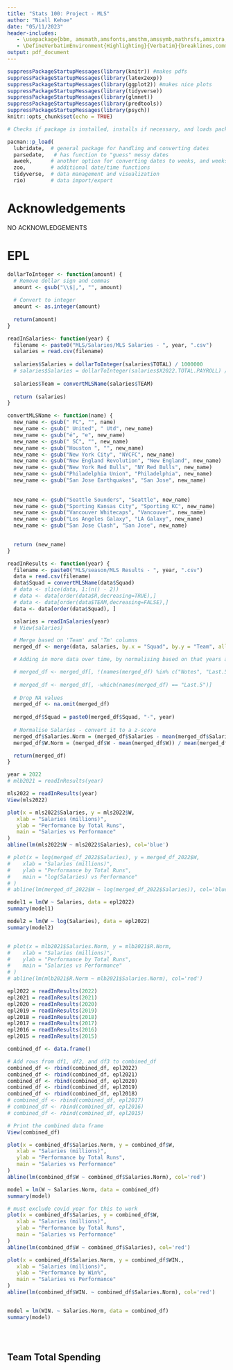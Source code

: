 ```yaml
---
title: "Stats 100: Project - MLS"
author: "Niall Kehoe"
date: "05/11/2023"
header-includes:
   - \usepackage{bbm, amsmath,amsfonts,amsthm,amssymb,mathrsfs,amsxtra,amscd,latexsym, xcolor, graphicx, fvextra}
   - \DefineVerbatimEnvironment{Highlighting}{Verbatim}{breaklines,commandchars=\\\{\}}
output: pdf_document
---
```


\newcommand{\Var}{\mathrm{Var}}

```r
suppressPackageStartupMessages(library(knitr)) #makes pdfs
suppressPackageStartupMessages(library(latex2exp))
suppressPackageStartupMessages(library(ggplot2)) #makes nice plots
suppressPackageStartupMessages(library(tidyverse))
suppressPackageStartupMessages(library(glmnet))
suppressPackageStartupMessages(library(predtools))
suppressPackageStartupMessages(library(psych))
knitr::opts_chunk$set(echo = TRUE)

# Checks if package is installed, installs if necessary, and loads package for current session

pacman::p_load(
  lubridate,  # general package for handling and converting dates  
  parsedate,   # has function to "guess" messy dates
  aweek,      # another option for converting dates to weeks, and weeks to dates
  zoo,        # additional date/time functions
  tidyverse,  # data management and visualization  
  rio)        # data import/export
```

# Acknowledgements

NO ACKNOWLEDGEMENTS

# EPL

```r

dollarToInteger <- function(amount) {
  # Remove dollar sign and commas
  amount <- gsub("\\$|,", "", amount)
  
  # Convert to integer
  amount <- as.integer(amount)
  
  return(amount)
}

readInSalaries<- function(year) {
  filename <- paste0("MLS/Salaries/MLS Salaries - ", year, ".csv")
  salaries = read.csv(filename)
  
  salaries$Salaries = dollarToInteger(salaries$TOTAL) / 1000000
  # salaries$Salaries = dollarToInteger(salaries$X2022.TOTAL.PAYROLL) / 1000000
  
  salaries$Team = convertMLSName(salaries$TEAM)
  
  return (salaries)
}

```

```r


convertMLSName <- function(name) {
  new_name <- gsub(" FC", "", name)
  new_name <- gsub(" United", " Utd", new_name)
  new_name <- gsub("é", "e", new_name)
  new_name <- gsub(" SC", "", new_name)
  new_name <- gsub("Houston ", "", new_name)
  new_name <- gsub("New York City", "NYCFC", new_name)
  new_name <- gsub("New England Revolution", "New England", new_name)
  new_name <- gsub("New York Red Bulls", "NY Red Bulls", new_name)
  new_name <- gsub("Philadelphia Union", "Philadelphia", new_name)
  new_name <- gsub("San Jose Earthquakes", "San Jose", new_name)
  
  
  new_name <- gsub("Seattle Sounders", "Seattle", new_name)
  new_name <- gsub("Sporting Kansas City", "Sporting KC", new_name)
  new_name <- gsub("Vancouver Whitecaps", "Vancouver", new_name)
  new_name <- gsub("Los Angeles Galaxy", "LA Galaxy", new_name)
  new_name <- gsub("San Jose Clash", "San Jose", new_name)
  	

  return (new_name)
}

readInResults <- function(year) {
  filename <- paste0("MLS/season/MLS Results - ", year, ".csv")
  data = read.csv(filename)
  data$Squad = convertMLSName(data$Squad)
  # data <- slice(data, 1:(n() - 2))
  # data <- data[order(data$R,decreasing=TRUE),]
  # data <- data[order(data$TEAM,decreasing=FALSE),]
  data <- data[order(data$Squad), ]

  salaries = readInSalaries(year)
  # View(salaries)

  # Merge based on 'Team' and 'Tm' columns
  merged_df <- merge(data, salaries, by.x = "Squad", by.y = "Team", all = TRUE)

  # Adding in more data over time, by normalising based on that years average

  # merged_df <- merged_df[, !(names(merged_df) %in% c("Notes", "Last.5"))]
  
  # merged_df <- merged_df[, -which(names(merged_df) == "Last.5")]
  
  # Drop NA values
  merged_df <- na.omit(merged_df)
  
  merged_df$Squad = paste0(merged_df$Squad, "-", year)
  
  # Normalise Salaries - convert it to a z-score
  merged_df$Salaries.Norm = (merged_df$Salaries - mean(merged_df$Salaries)) / mean(merged_df$Salaries)
  merged_df$W.Norm = (merged_df$W - mean(merged_df$W)) / mean(merged_df$W)

  return(merged_df)
}

year = 2022
# mlb2021 = readInResults(year)

mls2022 = readInResults(year)
View(mls2022)


```

```r
plot(x = mls2022$Salaries, y = mls2022$W,
   xlab = "Salaries (millions)",
   ylab = "Performance by Total Runs",	 
   main = "Salaries vs Performance"
)
abline(lm(mls2022$W ~ mls2022$Salaries), col='blue')
```

```r



# plot(x = log(merged_df_2022$Salaries), y = merged_df_2022$W,
#    xlab = "Salaries (millions)",
#    ylab = "Performance by Total Runs",	 
#    main = "log(Salaries) vs Performance"
# )
# abline(lm(merged_df_2022$W ~ log(merged_df_2022$Salaries)), col='blue')
```

```r


model1 = lm(W ~ Salaries, data = epl2022)
summary(model1)

model2 = lm(W ~ log(Salaries), data = epl2022)
summary(model2)


```

```r



```

```r

# plot(x = mlb2021$Salaries.Norm, y = mlb2021$R.Norm,
#    xlab = "Salaries (millions)",
#    ylab = "Performance by Total Runs",	 
#    main = "Salaries vs Performance"
# )
# abline(lm(mlb2021$R.Norm ~ mlb2021$Salaries.Norm), col='red')
```

```r

epl2022 = readInResults(2022)
epl2021 = readInResults(2021)
epl2020 = readInResults(2020)
epl2019 = readInResults(2019)
epl2018 = readInResults(2018)
epl2017 = readInResults(2017)
epl2016 = readInResults(2016)
epl2015 = readInResults(2015)

combined_df <- data.frame()

# Add rows from df1, df2, and df3 to combined_df
combined_df <- rbind(combined_df, epl2022)
combined_df <- rbind(combined_df, epl2021)
combined_df <- rbind(combined_df, epl2020)
combined_df <- rbind(combined_df, epl2019)
combined_df <- rbind(combined_df, epl2018)
# combined_df <- rbind(combined_df, epl2017)
# combined_df <- rbind(combined_df, epl2016)
# combined_df <- rbind(combined_df, epl2015)

# Print the combined data frame
View(combined_df)
```

```r


plot(x = combined_df$Salaries.Norm, y = combined_df$W,
   xlab = "Salaries (millions)",
   ylab = "Performance by Total Runs",	 
   main = "Salaries vs Performance"
)
abline(lm(combined_df$W ~ combined_df$Salaries.Norm), col='red')
```

```r

model = lm(W ~ Salaries.Norm, data = combined_df)
summary(model)
```

```r


# must exclude covid year for this to work
plot(x = combined_df$Salaries, y = combined_df$W,
   xlab = "Salaries (millions)",
   ylab = "Performance by Total Runs",	 
   main = "Salaries vs Performance"
)
abline(lm(combined_df$W ~ combined_df$Salaries), col='red')
```

```r

plot(x = combined_df$Salaries.Norm, y = combined_df$WIN.,
   xlab = "Salaries (millions)",
   ylab = "Performance by Win%",	 
   main = "Salaries vs Performance"
)
abline(lm(combined_df$WIN. ~ combined_df$Salaries.Norm), col='red')


model = lm(WIN. ~ Salaries.Norm, data = combined_df)
summary(model)
```

```r

```

```r

```

```r

```

## Team Total Spending

```r


```

```r


```

```r

```

```r

```

```r


```

```r


```

```r


```

```r


```

```r


```

```r


```
